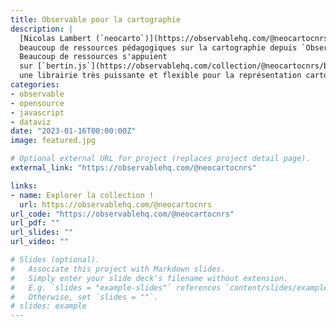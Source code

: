 ```yaml
---
title: Observable pour la cartographie
description: |
  [Nicolas Lambert (`neocarto`)](https://observablehq.com/@neocartocnrs) propose
  beaucoup de ressources pédagogiques sur la cartographie depuis `Observable`. 
  Beaucoup de ressources s'appuient
  sur [`bertin.js`](https://observablehq.com/collection/@neocartocnrs/bertin),
  une librairie très puissante et flexible pour la représentation cartographique
categories:
- observable
- opensource
- javascript
- dataviz
date: "2023-01-16T00:00:00Z"
image: featured.jpg

# Optional external URL for project (replaces project detail page).
external_link: "https://observablehq.com/@neocartocnrs"

links:
- name: Explorer la collection !
  url: https://observablehq.com/@neocartocnrs
url_code: "https://observablehq.com/@neocartocnrs"
url_pdf: ""
url_slides: ""
url_video: ""

# Slides (optional).
#   Associate this project with Markdown slides.
#   Simply enter your slide deck's filename without extension.
#   E.g. `slides = "example-slides"` references `content/slides/example-slides.md`.
#   Otherwise, set `slides = ""`.
# slides: example
---
```


